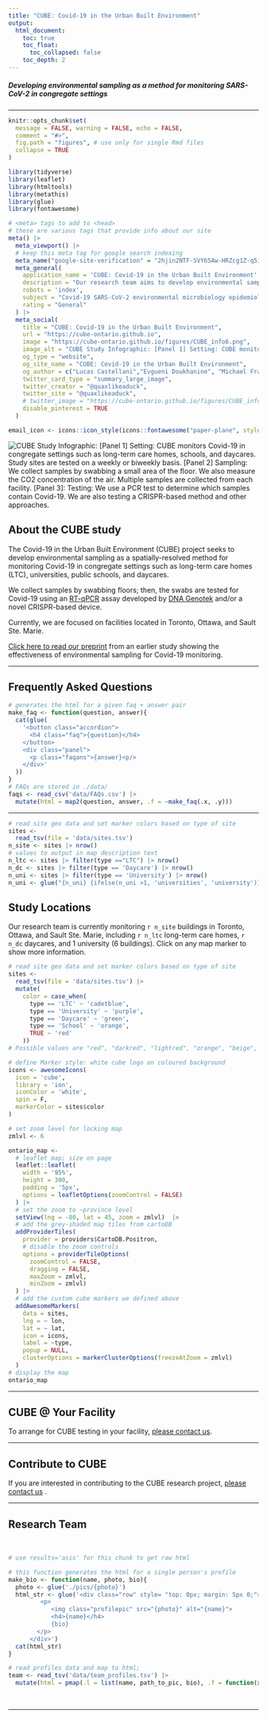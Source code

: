 ```yaml
---
title: "CUBE: Covid-19 in the Urban Built Environment"
output: 
  html_document:
    toc: true
    toc_float:
      toc_collapsed: false
    toc_depth: 2
---
```


<!-- CUBE: Covid-19 in the Urban Built Environment: Developing environmental sampling as a method for monitoring SARS-CoV-2 in congregate settings -->

<h5 class='subtitle'>Developing environmental sampling as a method for monitoring SARS-CoV-2 in congregate settings</h2>
<hr>

<!-- author: "Evgueni Doukhanine, Michael Fralick, Aaron Hinz, Benazir Hodzic-Santor, Rees Kassen, Derek MacFadden, Allison McGeer, Jason Moggridge, Caroline Nott, Ashley Raudanskis, Nisha Thampi, Tamara Van Bakel, Alex Wong, and Veronica Zanichelli" --> 
<!-- Doug Manuel and Allison McGeer -->


```r
knitr::opts_chunk$set(
  message = FALSE, warning = FALSE, echo = FALSE,
  comment = "#>",
  fig.path = "figures", # use only for single Rmd files
  collapse = TRUE
)
```

```r
library(tidyverse)
library(leaflet)
library(htmltools)
library(metathis)
library(glue)
library(fontawesome)
```




```r
# <meta> tags to add to <head>
# these are various tags that provide info about our site
meta() |> 
  meta_viewport() |> 
  # keep this meta tag for google search indexing
  meta_name("google-site-verification" = "2hjin2NTF-SVY6SAw-HRZcg1Z-q5iNEbwHOTW4yfIao") |> 
  meta_general(
    application_name = 'CUBE: Covid-19 in the Urban Built Environment',
    description = "Our research team aims to develop environmental sampling as a method for monitoring SARS-CoV-2 in congregate settings.",
    robots = 'index',
    subject = "Covid-19 SARS-CoV-2 environmental microbiology epidemiology urban built environment Ontario",
    rating = "General"
  ) |>
  meta_social(
    title = "CUBE: Covid-19 in the Urban Built Environment",
    url = "https://cube-ontario.github.io",
    image = "https://cube-ontario.github.io/figures/CUBE_info6.png",
    image_alt = "CUBE Study Infographic: [Panel 1] Setting: CUBE monitors Covid-19 in congregate settings such as long-term care homes, schools, and daycares. Study sites are tested on a weekly or biweekly basis. [Panel 2] Sampling: We collect samples by swabbing a small area of the floor. We also measure the CO2 concentration of the air. Multiple samples are collected from each facility. [Panel 3]: Testing: We use a PCR test to determine which samples contain Covid-19. We are also testing a CRISPR-based method and other approaches.",
    og_type = "website",
    og_site_name = "CUBE: Covid-19 in the Urban Built Environment",
    og_author = c("Lucas Castellani","Evgueni Doukhanine", "Michael Fralick", "Aaron Hinz", "Benazir Hodzic-Santor", "Rees Kassen", "Derek MacFadden", "Allison McGeer","Jason Moggridge", "Caroline Nott", "Ashley Raudanskis", "Nisha Thampi", "Tamara Van Bakel", "Alex Wong", "Veronica Zanichelli"),
    twitter_card_type = "summary_large_image",
    twitter_creator = "@quaxlikeaduck",
    twitter_site = "@quaxlikeaduck",
    # twitter_image = "https://cube-ontario.github.io/figures/CUBE_info6.png",
    disable_pinterest = TRUE
  )

```

```r
email_icon <- icons::icon_style(icons::fontawesome("paper-plane", style = "solid"), fill = '#2469e0', hover = '#fff')
```


<!-- ## About CUBE section-->
<div class='row' style="margin-left:0%;margin-right:0%">

<!-- *--infographic here--* -->
<img class='info' src="figures/CUBE_info6.png" 
    alt="CUBE Study Infographic: 
    [Panel 1] Setting: CUBE monitors Covid-19 in congregate settings such as long-term care homes, schools, and daycares. Study sites are tested on a weekly or biweekly basis. 
    [Panel 2] Sampling: We collect samples by swabbing a small area of the floor. We also measure the CO2 concentration of the air. Multiple samples are collected from each facility.
    [Panel 3]: Testing: We use a PCR test to determine which samples contain Covid-19. We are also testing a CRISPR-based method and other approaches.">
</div>

<div>
<!-- header -->
<h2> About the CUBE study</h2>

<!-- blurb -->
The Covid-19 in the Urban Built Environment (CUBE) project seeks to develop environmental sampling as a spatially-resolved method for monitoring Covid-19 in congregate settings such as long-term care homes (LTC), universities, public schools, and daycares. 

We collect samples by swabbing floors; then, the swabs are tested for Covid-19 using an [RT-qPCR](https://en.wikipedia.org/wiki/Reverse_transcription_polymerase_chain_reaction) assay developed by [DNA Genotek](https://www.dnagenotek.com/) and/or a novel CRISPR-based device.

Currently, we are focused on facilities located in Toronto, Ottawa, and Sault Ste. Marie.

[Click here to read our preprint](https://www.medrxiv.org/content/10.1101/2021.04.09.21255159v2) from an earlier study showing the effectiveness of environmental sampling for Covid-19 monitoring.

</div>

<hr>


<!-- Section2 FAQs -->
<h2>Frequently Asked Questions</h2>

<!-- class: accordion is the container for the question (button) -->
<!-- class: panel is the answer that is revealed on click -->

<!-- Example: -->
<!-- <button class="accordion"> Question </button> -->
<!-- <div class="panel"> <p> Answer </p> </div> -->

```r
# generates the html for a given faq + answer pair 
make_faq <- function(question, answer){
  cat(glue(
    '<button class="accordion">
      <h4 class="faq">{question}</h4>
    </button>
    <div class="panel">
      <p class="faqans">{answer}<p/>
    </div>'
  ))
}
# FAQs are stored in ./data/
faqs <- read_csv('data/FAQs.csv') |> 
  mutate(html = map2(question, answer, .f = ~make_faq(.x, .y)))
```


<!-- this javascript is needed to observe click/hover events for highlighting and expanding the accordion sections -->
<script>
var acc = document.getElementsByClassName("accordion");
var i;

for (i = 0; i < acc.length; i++) {
  acc[i].addEventListener("click", function() {
    <!-- Toggle between adding and removing the "active" class, -->
    <!-- to highlight the button that controls the panel  -->
    this.classList.toggle("active");
    <!-- Toggle between hiding and showing the active panel  -->
    var panel = this.nextElementSibling;
    if (panel.style.display === "none") {
      panel.style.display = "block";
    } else {
      panel.style.display = "none";
    }
  });
}
</script>

<div></div>
<hr>


<!-- SITES MAP SECTION -->

```r
# read site geo data and set marker colors based on type of site
sites <- 
  read_tsv(file = 'data/sites.tsv') 
n_site <- sites |> nrow()
# values to output in map description text
n_ltc <- sites |> filter(type =="LTC") |> nrow()
n_dc <- sites |> filter(type == 'Daycare') |> nrow()
n_uni <- sites |> filter(type == 'University') |> nrow()
n_uni <- glue("{n_uni} {ifelse(n_uni >1, 'universities', 'university')}")
```

<h2>Study Locations</h2>

<!-- map description -->
<!-- dynamic text with values based on the data in sites.tsv -->
<p>
Our research team is currently monitoring `r n_site` buildings in Toronto, Ottawa, and Sault Ste. Marie, including `r n_ltc` long-term care homes, `r n_dc` daycares, and 1 university (6 buildings). Click on any map marker to show more information.
</p>


```r

# read site geo data and set marker colors based on type of site
sites <- 
  read_tsv(file = 'data/sites.tsv') |> 
  mutate(
    color = case_when(
      type == 'LTC' ~ 'cadetblue',
      type == 'University' ~ 'purple',
      type == 'Daycare' ~ 'green',
      type == 'School' ~ 'orange',
      TRUE ~ 'red'
    ))
# Possible values are "red", "darkred", "lightred", "orange", "beige", "green", "darkgreen", "lightgreen", "blue", "darkblue", "lightblue", "purple", "darkpurple", "pink", "cadetblue", "white", "gray", "lightgray", "black"

# define Marker style: white cube logo on coloured background
icons <- awesomeIcons(
  icon = 'cube',
  library = 'ion',
  iconColor = 'white',
  spin = F,
  markerColor = sites$color
)

# set zoom level for locking map
zmlvl <- 6

ontario_map <-
  # leaflet map; size on page
  leaflet::leaflet(
    width = '95%', 
    height = 300, 
    padding = '5px', 
    options = leafletOptions(zoomControl = FALSE)
  ) |>
  # set the zoom to ~province level
  setView(lng = -80, lat = 45, zoom = zmlvl)  |>
  # add the grey-shaded map tiles from cartoDB
  addProviderTiles(
    provider = providers$CartoDB.Positron, 
    # disable the zoom controls
    options = providerTileOptions(
      zoomControl = FALSE,
      dragging = FALSE,
      maxZoom = zmlvl, 
      minZoom = zmlvl)
  ) |>
  # add the custom cube markers we defined above
  addAwesomeMarkers(
    data = sites,
    lng = ~ lon,
    lat = ~ lat,
    icon = icons,
    label = ~type,
    popup = NULL,
    clusterOptions = markerClusterOptions(freezeAtZoom = zmlvl)
  )
# display the map
ontario_map
```

<hr>

<h2>CUBE @ Your Facility</h2>
To arrange for CUBE testing in your facility, 
[please contact us](./contact.html).
<hr>

<h2>Contribute to CUBE</h2>
<p>
If you are interested in contributing to the CUBE research project, 
[please contact us ](./contact.html) .
</p>
<hr>

<!-- Research team section -->
<h2>Research Team </h2>
<br>

```r
# use results='asis' for this chunk to get raw html

# this function generates the html for a single person's profile
make_bio <- function(name, photo, bio){
  photo <- glue('./pics/{photo}')
  html_str <- glue('<div class="row" style= "top: 0px; margin: 5px 0;">
         <p>
            <img class="profilepic" src="{photo}" alt="{name}"> 
            <h4>{name}</h4>
            {bio}
        </p>
      </div>') 
  cat(html_str)
}

# read profiles data and map to html; 
team <- read_tsv('data/team_profiles.tsv') |> 
  mutate(html = pmap(.l = list(name, path_to_pic, bio), .f = function(x,y,z) make_bio(x, y, z)))
```

<br>
</div>

-----

<!-- footer -->
<div>
<div class="container">
<!-- not sure why, but need like 300 line breaks to get a new hr to show up below team section-->
<br><br><br><br><br><br><br><br><br><br><br><br><br><br><br><br><br><br><br><br><br><br><br><br><br><br><br><br><br><br><br><br><br><br><br><br><br><br><br><br><br><br><br><br><br><br><br><br><br><br><br><br><br><br><br><br><br><br><br><br><br><br><br><br><br><br><br><br><br><br><br><br><br><br><br><br><br><br><br><br><br><br><br><br><br><br><br><br><br><br><br><br><br><br><br><br><br><br><br><br><br><br><br><br><br><br><br><br><br><br><br><br><br><br><br><br><br><br><br><br><br><br><br><br><br><br><br><br><br><br><br><br><br><br><br><br><br><br><br><br><br><br><br><br><br><br><br><br><br><br><br><br><br><br><br><br><br><br><br><br><br><br><br><br><br><br><br><br><br><br><br><br><br><br><br><br><br><br><br><br><br><br><br><br><br><br><br><br><br><br><br><br><br><br><br><br><br><br><br><br><br><br><br><br><br><br><br><br><br><br><br><br><br><br><br><br><br><br><br><br><br><br><br><br><br><br><br><br><br><br><br><br><br><br><br><br><br>
<hr>
<h4>[Back to top](#) </h4>
<!-- <p>Created by the CUBE team. All rights reserved.</p> -->
<!-- </footer> -->
</div>
</div>


<!-- ```{r footer, results='asis'} -->
<!-- R_icon <- fa(name = "r-project", fill = "steelblue") -->
<!-- footer_text <- glue( -->
<!--   'Created by the CUBE team. All rights reserved.<br> -->
<!--   Last update: {Sys.Date()}<br>') -->
<!-- cat(footer_text) -->
<!-- ``` -->



<!-- ```{r social} -->
<!-- twit_icon <- fa(name='twitter', fill = '#1DA1F2') -->
<!-- twit_link <- '' -->
<!-- ``` -->


<!-- <div class="row" style="top: 0px; margin: 5px 0;"> -->
<!-- <p> -->
<!-- <img class="profilepic" src="pics/Jason.jpeg" alt="Jason Moggridge"> -->
<!-- <h4> -->
<!-- Jason Moggridge -->
<!-- </h4> -->
<!-- Research assistant for Dr. Michael Fralick. Jason is a data analyst and programmer for the CUBE study. -->
<!-- <br> -->
<!--  -->
<!-- </p> -->
<!-- </div> -->



<!-- [contact form in development](contact.html) -->



<!-- <br><br><br><br><br><br><br><br><br><br><br><br><br><br><br><br> -->

<hr>

<!-- use this line to prevent the floating TOC from adding tons of blank space to the bottom of the webpage -->
<div class="tocify-extend-page" data-unique="tocify-extend-page" style="height: 0;"></div>



